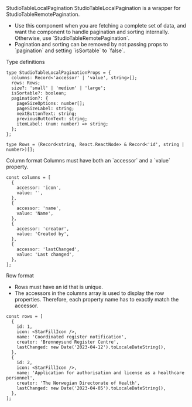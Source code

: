 
<Meta of={StudioTableLocalPaginationStories} />

<Heading level={1} size='small'>
  StudioTableLocalPagination
</Heading>
<Paragraph>StudioTableLocalPagination is a wrapper for StudioTableRemotePagination.</Paragraph>
<Paragraph>
  <ul>
    <li>
      Use this component when you are fetching a complete set of data, and want the component to
      handle pagination and sorting internally. Otherwise, use `StudioTableRemotePagination`.
    </li>
    <li>
      Pagination and sorting can be removed by not passing props to `pagination` and setting
      `isSortable` to `false`.
    </li>
  </ul>
</Paragraph>

<Canvas of={StudioTableLocalPaginationStories.Preview} />

<Heading level={2} size='xsmall'>
  Type definitions
</Heading>

```tsx
type StudioTableLocalPaginationProps = {
  columns: Record<'accessor' | 'value', string>[];
  rows: Rows;
  size?: 'small' | 'medium' | 'large';
  isSortable?: boolean;
  pagination?: {
    pageSizeOptions: number[];
    pageSizeLabel: string;
    nextButtonText: string;
    previousButtonText: string;
    itemLabel: (num: number) => string;
  };
};

type Rows = (Record<string, React.ReactNode> & Record<'id', string | number>)[];
```

<Heading level={2} size='xsmall'>
  Column format
</Heading>
<Paragraph>Columns must have both an `accessor` and a `value` property.</Paragraph>

```tsx
const columns = [
  {
    accessor: 'icon',
    value: '',
  },
  {
    accessor: 'name',
    value: 'Name',
  },
  {
    accessor: 'creator',
    value: 'Created by',
  },
  {
    accessor: 'lastChanged',
    value: 'Last changed',
  },
];
```

<Heading level={2} size='xsmall'>
  Row format
</Heading>
<Paragraph>
  <ul>
    <li>Rows must have an id that is unique.</li>
    <li>
      The accessors in the columns array is used to display the row properties. Therefore, each
      property name has to exactly match the accessor.
    </li>
  </ul>
</Paragraph>

```tsx
const rows = [
  {
    id: 1,
    icon: <StarFillIcon />,
    name: 'Coordinated register notification',
    creator: 'Brønnøysund Register Centre',
    lastChanged: new Date('2023-04-12').toLocaleDateString(),
  },
  {
    id: 2,
    icon: <StarFillIcon />,
    name: 'Application for authorisation and license as a healthcare personnel',
    creator: 'The Norwegian Directorate of Health',
    lastChanged: new Date('2023-04-05').toLocaleDateString(),
  },
];
```
